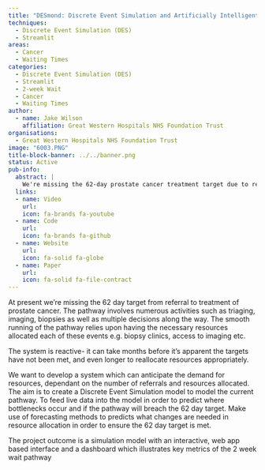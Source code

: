 ```yaml
---
title: "DESmond: Discrete Event Simulation and Artificially Intelligent Forecasting: Modelling the 62 Day Prostate Cancer Pathway"
techniques:
  - Discrete Event Simulation (DES)
  - Streamlit
areas:
  - Cancer
  - Waiting Times
categories:
  - Discrete Event Simulation (DES)
  - Streamlit
  - 2-week Wait
  - Cancer
  - Waiting Times
author:
  - name: Jake Wilson
    affiliation: Great Western Hospitals NHS Foundation Trust
organisations:
  - Great Western Hospitals NHS Foundation Trust
image: "6003.PNG"
title-block-banner: ../../banner.png
status: Active
pub-info:
  abstract: |
    We're missing the 62-day prostate cancer treatment target due to resource allocation issues. The project aims to develop a Discrete Event Simulation model to predict demand and identify bottlenecks using live data. This model will help reallocate resources proactively, ensuring targets are met. The outcome includes an interactive web app and dashboard for key metrics.
  links:
  - name: Video
    url:
    icon: fa-brands fa-youtube
  - name: Code
    url:
    icon: fa-brands fa-github
  - name: Website
    url:
    icon: fa-solid fa-globe
  - name: Paper
    url:
    icon: fa-solid fa-file-contract
---
```


At present we’re missing the 62 day target from referral to treatment of prostate cancer. The pathway involves numerous activities such as triaging, imaging, biopsies as well as multiple decisions along the way. The smooth running of the pathway relies upon having the necessary resources allocated each of these events e.g. biopsy clinics, access to imaging etc.

The system is reactive- it can take months before it’s apparent the targets have not been met, and even longer to reallocate resources appropriately.

We want to develop a system which can anticipate the demand for resources, dependant on the number of referrals and resources allocated. The aim is to create a Discrete Event Simulation model to model the current pathway. To feed live data into the model in order to predict where bottlenecks occur and if the pathway will breach the 62 day target. Make use of forecasting methods to predicts what changes are needed in resource allocation in order to ensure the 62 day target is met.

The project outcome is a simulation model with an interactive, web app based interface and a dashboard which illustrates key metrics of the 2 week wait pathway
